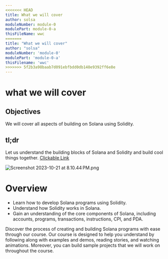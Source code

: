```yaml
---
<<<<<<< HEAD
title: What we will cover
author: solsa
moduleNumber: module-0
modulePart: module-0-a
thisFileName: wwc
=======
title: "What we will cover"
author: "solsa"
moduleNumber: 'module-0'
modulePart: 'module-0-a'
thisFilename: 'wwc'
>>>>>>> 5f2b3a98baab7d091ebfbdd0db148e9392ff6e8e
---
```


# what we will cover

## Objectives

We will cover all aspects of building on Solana using Solidity.

## tl;dr

Let us understand the building blocks of Solana and Solidity and build cool things together.
[Clickable Link](https://github.com/user/repo/blob/branch/other_file.md)

![Screenshot 2023-10-21 at 8.10.44 PM.png](https://i0.wp.com/picjumbo.com/wp-content/uploads/abstract-fantasy-autumn-nature-scenery-wallpaper-free-photo.jpg?w=600&quality=80)

# Overview

- Learn how to develop Solana programs using Solidity.
- Understand how Solidity works in Solana.
- Gain an understanding of the core components of Solana, including accounts, programs, transactions, instructions, CPI, and PDA.

Discover the process of creating and building Solana programs with ease through our course. Our course is designed to help you understand by following along with examples and demos, reading stories, and watching animations. Moreover, you can build sample projects that we will work on throughout the course.
